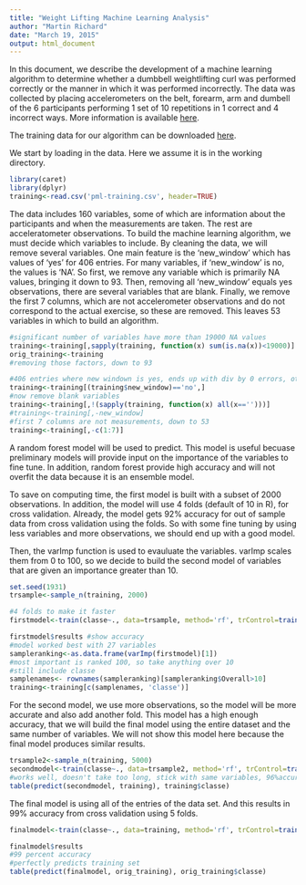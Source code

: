 ```yaml
---
title: "Weight Lifting Machine Learning Analysis"
author: "Martin Richard"
date: "March 19, 2015"
output: html_document
---
```


In this document, we describe the development of a machine learning algorithm to determine whether a dumbbell weightlifting curl was performed correctly or the manner in which it was performed incorrectly. The data was collected by placing accelerometers on the belt, forearm, arm and dumbell of the 6 participants performing 1 set of 10 repetitions in 1 correct and 4 incorrect ways. More information is available [here](http://groupware.les.inf.puc-rio.br/har). 

The training data for our algorithm can be downloaded [here](https://d396qusza40orc.cloudfront.net/predmachlearn/pml-training.csv).

We start by loading in the data. Here we assume it is in the working directory.

```r

library(caret)
library(dplyr)
training<-read.csv('pml-training.csv', header=TRUE)
```

The data includes 160 variables, some of which are information about the participants and when the measurements are taken. The rest are acceleratometer observations. To build the machine learning algorithm, we must decide which variables to include. By cleaning the data, we will remove several variables. One main feature is the 'new_window' which has values of 'yes' for 406 entries. For many variables, if 'new_window' is no, the values is 'NA'. So first, we remove any variable which is primarily NA values, bringing it down to 93. Then, removing all 'new_window' equals yes observations, there are several variables that are blank. Finally, we remove the first 7 columns, which are not accelerometer observations and do not correspond to the actual exercise, so these are removed. This leaves 53 variables in which to build an algorithm.

```r

#significant number of variables have more than 19000 NA values
training<-training[,sapply(training, function(x) sum(is.na(x))<19000)]
orig_training<-training
#removing those factors, down to 93

#406 entries where new windown is yes, ends up with div by 0 errors, other quirks in data, will remove
training<-training[(training$new_window)=='no',]
#now remove blank variables
training<-training[,!(sapply(training, function(x) all(x=='')))]
#training<-training[,-new_window]
#first 7 columns are not measurements, down to 53
training<-training[,-c(1:7)]
```

A random forest model will be used to predict. This model is useful becuase preliminary models will provide input on the importance of the variables to fine tune. In addition, random forest provide high accuracy and will not overfit the data because it is an ensemble model.

To save on computing time, the first model is built with a subset of 2000 observations. In addition, the model will use 4 folds (default of 10 in R), for cross validation. Already, the model gets 92% accuracy for out of sample data from cross validation using the folds. So with some fine tuning by using less variables and more observations, we should end up with a good model.

Then, the varImp function is used to evauluate the variables. varImp scales them from 0 to 100, so we decide to build the second model of variables that are given an importance greater than 10.

```r
set.seed(1931)
trsample<-sample_n(training, 2000)
```

```r
#4 folds to make it faster
firstmodel<-train(classe~., data=trsample, method='rf', trControl=trainControl(number=4))
```

```r
firstmodel$results #show accuracy
#model worked best with 27 variables
sampleranking<-as.data.frame(varImp(firstmodel)[1])
#most important is ranked 100, so take anything over 10
#still include classe
samplenames<- rownames(sampleranking)[sampleranking$Overall>10]
training<-training[c(samplenames, 'classe')]
```

For the second model, we use more observations, so the model will be more accurate and also add another fold. This model has a high enough accuracy, that we will build the final model using the entire dataset and the same number of variables. We will not show this model here because the final model produces similar results.


```r

trsample2<-sample_n(training, 5000)
secondmodel<-train(classe~., data=trsample2, method='rf', trControl=trainControl(number=5))
#works well, doesn't take too long, stick with same variables, 96%accuracy
table(predict(secondmodel, training), training$classe)
```

The final model is using all of the entries of the data set. And this results in 99% accuracy from cross validation using 5 folds.

```r

finalmodel<-train(classe~., data=training, method='rf', trControl=trainControl(number=5))
```

```r

finalmodel$results
#99 percent accuracy
#perfectly predicts training set
table(predict(finalmodel, orig_training), orig_training$classe)
```
